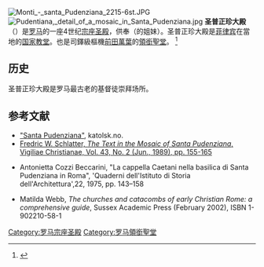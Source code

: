 [[Image:Monti_-_santa_Pudenziana_2215-6st.JPG|thumb]]
[[Image:Pudentiana,_detail_of_a_mosaic_in_Santa_Pudenziana.jpg|thumb]]
'''圣普正珍大殿'''（{{lang-it|Basilica di Santa Pudenziana}}）是[[罗马|罗马]]的一座4世纪[[宗座圣殿|宗座圣殿]]，供奉{{link-en|圣普正珍|Pudentiana}}（{{link-en|圣巴西德|Praxedis}}的姐妹）。圣普正珍大殿是[[菲律宾|菲律宾]]在當地的[[羅馬各國教堂|国家教堂]]。也是司鐸級樞機[[前田萬葉|前田萬葉]]的[[領銜聖堂|領銜聖堂]]。 <ref>{{cite web|title=Santa Pudenziana (Cardinal Titular Church)|url=http://www.catholic-hierarchy.org/diocese/d1p14.html|publisher=Catholic-hierarchy.org|accessdate=2012-09-18|archive-date=2020-12-21|archive-url=https://web.archive.org/web/20201221125939/https://www.catholic-hierarchy.org/diocese/d1p14.html|dead-url=no}}</ref>

== 历史 ==
圣普正珍大殿是罗马最古老的基督徒崇拜场所。

==参考文献==
* [https://web.archive.org/web/20051029233627/http://roma.katolsk.no/pudenziana.htm "Santa Pudenziana"], katolsk.no.
* [http://www.jstor.org/pss/1584136 Fredric W. Schlatter, ''The Text in the Mosaic of Santa Pudenziana'', Vigiliae Christianae, Vol. 43, No. 2 (Jun., 1989), pp. 155-165]
* {{it}} Antonietta Cozzi Beccarini, "La cappella Caetani nella basilica di Santa Pudenziana in Roma", 'Quaderni dell'Istituto di Storia dell'Architettura',22, 1975, pp. 143–158
* Matilda Webb, ''The churches and catacombs of early Christian Rome: a comprehensive guide'', Sussex Academic Press (February 2002), ISBN 1-902210-58-1
<references />

{{Commonscat|Santa Pudenziana (Rome)}}
{{coord|41|53|54.3|N|12|29|44|E|region:IT_type:landmark|display=title}}

{{罗马宗座圣殿}}
{{罗马地标}}
[[Category:罗马宗座圣殿|Category:罗马宗座圣殿]]
[[Category:罗马領銜聖堂|Category:罗马領銜聖堂]]